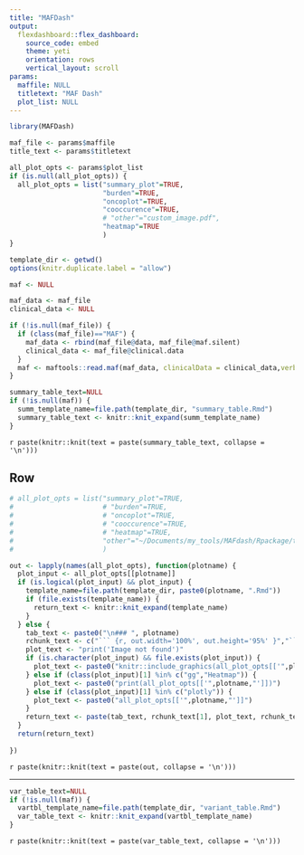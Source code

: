 ```yaml
---
title: "MAFDash"
output:
  flexdashboard::flex_dashboard:
    source_code: embed
    theme: yeti
    orientation: rows
    vertical_layout: scroll
params:
  maffile: NULL
  titletext: "MAF Dash"
  plot_list: NULL
---
```


```r
library(MAFDash)

maf_file <- params$maffile
title_text <- params$titletext

all_plot_opts <- params$plot_list
if (is.null(all_plot_opts)) {
  all_plot_opts = list("summary_plot"=TRUE,
                       "burden"=TRUE,
                       "oncoplot"=TRUE,
                       "cooccurence"=TRUE,
                       # "other"="custom_image.pdf",
                       "heatmap"=TRUE
                       )
}

template_dir <- getwd()
options(knitr.duplicate.label = "allow")

maf <- NULL

```


```r

maf_data <- maf_file
clinical_data <- NULL

if (!is.null(maf_file)) {
  if (class(maf_file)=="MAF") {
    maf_data <- rbind(maf_file@data, maf_file@maf.silent)
    clinical_data <- maf_file@clinical.data
  }
  maf <- maftools::read.maf(maf_data, clinicalData = clinical_data,verbose = FALSE)
}

```

```r
summary_table_text=NULL
if (!is.null(maf)) {
  summ_template_name=file.path(template_dir, "summary_table.Rmd")
  summary_table_text <- knitr::knit_expand(summ_template_name)
}
```
`r paste(knitr::knit(text = paste(summary_table_text, collapse = '\n')))`

Row {.tabset .tabset-fade data-height=800}
-------------------------------------

``` r
# all_plot_opts = list("summary_plot"=TRUE,
#                      # "burden"=TRUE,
#                      # "oncoplot"=TRUE,
#                      # "cooccurence"=TRUE,
#                      # "heatmap"=TRUE,
#                      "other"="~/Documents/my_tools/MAFdash/Rpackage/testing/custom_image.pdf"
#                      )

out <- lapply(names(all_plot_opts), function(plotname) {
  plot_input <- all_plot_opts[[plotname]]
  if (is.logical(plot_input) && plot_input) {
    template_name=file.path(template_dir, paste0(plotname, ".Rmd"))
    if (file.exists(template_name)) {
      return_text <- knitr::knit_expand(template_name)
    }
  } else {
    tab_text <- paste0("\n### ", plotname)
    rchunk_text <- c("``` {r, out.width='100%', out.height='95%' }","```")
    plot_text <- "print('Image not found')"
    if (is.character(plot_input) && file.exists(plot_input)) {
      plot_text <- paste0("knitr::include_graphics(all_plot_opts[['",plotname,"']])")
    } else if (class(plot_input)[1] %in% c("gg","Heatmap")) {
      plot_text <- paste0("print(all_plot_opts[['",plotname,"']])")
    } else if (class(plot_input)[1] %in% c("plotly")) {
      plot_text <- paste0("all_plot_opts[['",plotname,"']]")
    }
    return_text <- paste(tab_text, rchunk_text[1], plot_text, rchunk_text[2], sep="\n",collapse="\n")
  }
  return(return_text)
  
})
```
`r paste(knitr::knit(text = paste(out, collapse = '\n')))`

-------------------------------------

```r
var_table_text=NULL
if (!is.null(maf)) {
  vartbl_template_name=file.path(template_dir, "variant_table.Rmd")
  var_table_text <- knitr::knit_expand(vartbl_template_name)
}
```
`r paste(knitr::knit(text = paste(var_table_text, collapse = '\n')))`

